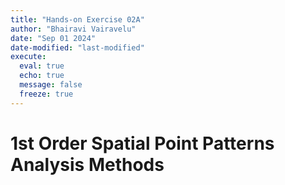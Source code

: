 ```yaml
---
title: "Hands-on Exercise 02A"
author: "Bhairavi Vairavelu"
date: "Sep 01 2024"
date-modified: "last-modified"
execute:
  eval: true
  echo: true
  message: false
  freeze: true
---
```


# 1st Order Spatial Point Patterns Analysis Methods



